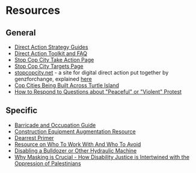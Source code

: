 # Resources

## General
- [Direct Action Strategy Guides](https://ruckus.org/training-manuals/the-action-strategy-guide/)
- [Direct Action Toolkit and FAQ](https://docs.google.com/document/d/19PibMZtGA4vU3UJULRyFucLbP9Tl2ZYAcTeSi3CtXXs/edit?usp=drivesdk)
- [Stop Cop City Take Action Page](https://www.stopcopcitysolidarity.org/takeaction)
- [Stop Cop City Targets Page](https://www.stopcopcitysolidarity.org/targets)
- [stopcopcity.net](https://stopcopcity.net/) - a site for digital direct action put together by genzforchange, explained [here](https://twitter.com/micahinATL/status/1623321963983765504?s=20&t=U1j4bgpz_KCdq3vIcxowug)
- [Cop Cities Being Built Across Turtle Island](https://isyourlifebetter.net/cop-cities-usa/)
- [How to Respond to Questions about "Peaceful" or "Violent" Protest](https://x.com/stillnotziora/status/1756699717184950437?s=46)

## Specific
- [Barricade and Occupation Guide](https://www.indybay.org/uploads/2012/03/20/occupationguideredux.pdf)
- [Construction Equipment Augmentation Resource](https://scenes.noblogs.org/post/2023/06/26/brent-scarborough-machines-sabotaged/)
- [Dearrest Primer](https://x.com/EmmaGoldmanBCTX/status/1783564804809969881)
- [Resource on Who To Work With And Who To Avoid](https://x.com/ctjbgc/status/1784249972784877573?s=46)
- [Disabling a Bulldozer or Other Hydraulic Machine](https://x.com/fisting_top/status/1784371119811854674?s=46)
- [Why Masking is Crucial - How Disability Justice is Intertwined with the Oppression of Palestinians](https://bit.ly/maskflyer)